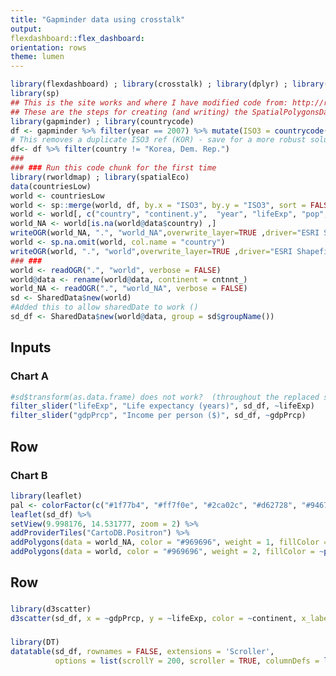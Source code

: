 ```yaml
---
title: "Gapminder data using crosstalk"
output:
flexdashboard::flex_dashboard:
orientation: rows
theme: lumen
---
```


```r
library(flexdashboard) ; library(crosstalk) ; library(dplyr) ; library(rgdal)
library(sp)
## This is the site works and where I have modified code from: http://rstudio-pubs-static.s3.amazonaws.com/209203_02f14fea3274448bbbf8d04c99c6051b.html
## These are the steps for creating (and writing) the SpatialPolygonsDataFrame using data from the gapminder package and the boundary vector layer supplied by www.naturalearthdata.com in the rworldmap package.
library(gapminder) ; library(countrycode)
df <- gapminder %>% filter(year == 2007) %>% mutate(ISO3 = countrycode(country, "country.name", "iso3c"), gdpPercap = round(gdpPercap, 0), lifeExp = round(lifeExp, 0))
# This removes a duplicate ISO3 ref (KOR) - save for a more robust solution. 
df<- df %>% filter(country != "Korea, Dem. Rep.")
###
### ### Run this code chunk for the first time
library(rworldmap) ; library(spatialEco)
data(countriesLow)
world <- countriesLow
world <- sp::merge(world, df, by.x = "ISO3", by.y = "ISO3", sort = FALSE)
world <- world[, c("country", "continent.y",  "year", "lifeExp", "pop", "gdpPercap")] 
world_NA <- world[is.na(world@data$country) ,]
writeOGR(world_NA, ".", "world_NA",overwrite_layer=TRUE ,driver="ESRI Shapefile")
world <- sp.na.omit(world, col.name = "country")
writeOGR(world, ".", "world",overwrite_layer=TRUE ,driver="ESRI Shapefile")
### ### 
world <- readOGR(".", "world", verbose = FALSE)
world@data <- rename(world@data, continent = cntnnt_)
world_NA <- readOGR(".", "world_NA", verbose = FALSE)
sd <- SharedData$new(world)
#Added this to allow sharedDate to work ()
sd_df <- SharedData$new(world@data, group = sd$groupName())
```

Inputs {.sidebar}
-----------------------------------------------------------------------

### Chart A

```r
#sd$transform(as.data.frame) does not work?  (throughout the replaced sd with sd_df)
filter_slider("lifeExp", "Life expectancy (years)", sd_df, ~lifeExp)
filter_slider("gdpPrcp", "Income per person ($)", sd_df, ~gdpPrcp)
```

Row {data-height=550}
-------------------------------------

### Chart B

```r
library(leaflet)
pal <- colorFactor(c("#1f77b4", "#ff7f0e", "#2ca02c", "#d62728", "#9467bd"), domain = c("Africa", "Americas", "Asia", "Europe", "Oceania"), ordered = FALSE)
leaflet(sd_df) %>% 
setView(9.998176, 14.531777, zoom = 2) %>%
addProviderTiles("CartoDB.Positron") %>% 
addPolygons(data = world_NA, color = "#969696", weight = 1, fillColor = "#808080") %>% 
addPolygons(data = world, color = "#969696", weight = 2, fillColor = ~pal(continent), fillOpacity = 0.8, label = ~as.character(country))
```
Row {data-height=450}
-------------------------------------

###

```r
library(d3scatter)
d3scatter(sd_df, x = ~gdpPrcp, y = ~lifeExp, color = ~continent, x_label = "Income per person", y_label = "Life expectancy")
```

###

```r
library(DT)
datatable(sd_df, rownames = FALSE, extensions = 'Scroller', 
          options = list(scrollY = 200, scroller = TRUE, columnDefs = list(list(className = 'dt-left', targets = 0:3))))
```